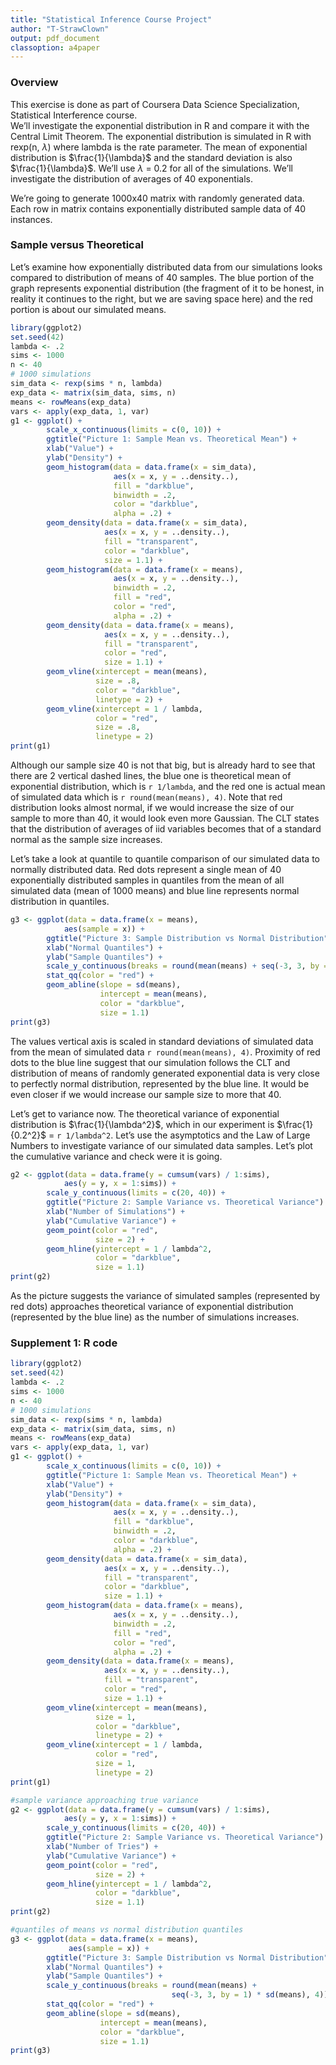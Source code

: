 ```yaml
---
title: "Statistical Inference Course Project"
author: "T-StrawClown"
output: pdf_document
classoption: a4paper
---
```


### Overview
This exercise is done as part of Coursera Data Science Specialization, Statistical Interference course.  
We'll investigate the exponential distribution in R and compare it with the Central Limit Theorem. The exponential distribution is  simulated in R with rexp(n, $\lambda$) where lambda is the rate parameter. The mean of exponential distribution is $\frac{1}{\lambda}$ and the standard deviation is also $\frac{1}{\lambda}$. We'll use $\lambda$ = 0.2 for all of the simulations. We'll  investigate the distribution of averages of 40 exponentials.

We're going to generate 1000x40 matrix with randomly generated data. Each row in matrix contains exponentially distributed sample data of 40 instances.

### Sample versus Theoretical
Let's examine how exponentially distributed data from our simulations looks compared to distribution of means of 40 samples. The blue portion of the graph represents exponential distribution (the fragment of it to be honest, in reality it continues to the right, but we are saving space here) and the red portion is about our simulated means.    
```r
library(ggplot2)
set.seed(42)
lambda <- .2
sims <- 1000
n <- 40
# 1000 simulations
sim_data <- rexp(sims * n, lambda)
exp_data <- matrix(sim_data, sims, n)
means <- rowMeans(exp_data)
vars <- apply(exp_data, 1, var)
g1 <- ggplot() +
        scale_x_continuous(limits = c(0, 10)) +
        ggtitle("Picture 1: Sample Mean vs. Theoretical Mean") +
        xlab("Value") +
        ylab("Density") +
        geom_histogram(data = data.frame(x = sim_data),
                       aes(x = x, y = ..density..),
                       fill = "darkblue",
                       binwidth = .2,
                       color = "darkblue",
                       alpha = .2) +
        geom_density(data = data.frame(x = sim_data),
                     aes(x = x, y = ..density..),
                     fill = "transparent",
                     color = "darkblue",
                     size = 1.1) +
        geom_histogram(data = data.frame(x = means),
                       aes(x = x, y = ..density..),
                       binwidth = .2,
                       fill = "red",
                       color = "red",
                       alpha = .2) +
        geom_density(data = data.frame(x = means),
                     aes(x = x, y = ..density..),
                     fill = "transparent",
                     color = "red",
                     size = 1.1) +
        geom_vline(xintercept = mean(means),
                   size = .8,
                   color = "darkblue",
                   linetype = 2) +
        geom_vline(xintercept = 1 / lambda,
                   color = "red",
                   size = .8,
                   linetype = 2)
print(g1)
```

Although our sample size 40 is not that big, but is already hard to see that there are 2 vertical dashed lines, the blue one is theoretical mean of exponential distribution, which is `r 1/lambda`, and the red one is actual mean of simulated data which is `r round(mean(means), 4)`. Note that red distribution looks almost normal, if we would increase the size of our sample to more than 40, it would look even more Gaussian. The CLT states that the distribution of averages of iid variables becomes that of a standard normal as the sample size increases.

Let's take a look at quantile to quantile comparison of our simulated data to normally distributed data. Red dots represent a single mean of 40 exponentially distributed samples in quantiles from the mean of all simulated data (mean of 1000 means) and blue line represents normal distribution in quantiles.  
```r
g3 <- ggplot(data = data.frame(x = means),
            aes(sample = x)) +
        ggtitle("Picture 3: Sample Distribution vs Normal Distribution") +
        xlab("Normal Quantiles") +
        ylab("Sample Quantiles") +
        scale_y_continuous(breaks = round(mean(means) + seq(-3, 3, by = 1) * sd(means), 4)) +
        stat_qq(color = "red") +
        geom_abline(slope = sd(means),
                    intercept = mean(means),
                    color = "darkblue",
                    size = 1.1)
print(g3)
```

The values vertical axis is scaled in standard deviations of simulated data from the mean of simulated data `r round(mean(means), 4)`. Proximity of red dots to the blue line suggest that our simulation follows the CLT and distribution of means of randomly generated exponential data is very close to perfectly normal distribution, represented by the blue line. It would be even closer if we would increase our sample size to more that 40.

Let's get to variance now. The theoretical variance of exponential distribution is $\frac{1}{\lambda^2}$, which in our experiment is $\frac{1}{0.2^2}$ = `r 1/lambda^2`. Let's use the asymptotics and the Law of Large Numbers to investigate variance of our simulated data samples. Let's plot the cumulative variance and check were it is going.

```r
g2 <- ggplot(data = data.frame(y = cumsum(vars) / 1:sims),
            aes(y = y, x = 1:sims)) +
        scale_y_continuous(limits = c(20, 40)) +
        ggtitle("Picture 2: Sample Variance vs. Theoretical Variance") +
        xlab("Number of Simulations") +
        ylab("Cumulative Variance") +
        geom_point(color = "red",
                   size = 2) +
        geom_hline(yintercept = 1 / lambda^2,
                   color = "darkblue",
                   size = 1.1)
print(g2)
```

As the picture suggests the variance of simulated samples (represented by red dots) approaches theoretical variance of exponential distribution (represented by the blue line) as the number of simulations increases.

\newpage

### Supplement 1: R code
```r
library(ggplot2)
set.seed(42)
lambda <- .2
sims <- 1000
n <- 40
# 1000 simulations
sim_data <- rexp(sims * n, lambda)
exp_data <- matrix(sim_data, sims, n)
means <- rowMeans(exp_data)
vars <- apply(exp_data, 1, var)
g1 <- ggplot() +
        scale_x_continuous(limits = c(0, 10)) +
        ggtitle("Picture 1: Sample Mean vs. Theoretical Mean") +
        xlab("Value") +
        ylab("Density") +
        geom_histogram(data = data.frame(x = sim_data),
                       aes(x = x, y = ..density..),
                       fill = "darkblue",
                       binwidth = .2,
                       color = "darkblue",
                       alpha = .2) +
        geom_density(data = data.frame(x = sim_data),
                     aes(x = x, y = ..density..),
                     fill = "transparent",
                     color = "darkblue",
                     size = 1.1) +
        geom_histogram(data = data.frame(x = means),
                       aes(x = x, y = ..density..),
                       binwidth = .2,
                       fill = "red",
                       color = "red",
                       alpha = .2) +
        geom_density(data = data.frame(x = means),
                     aes(x = x, y = ..density..),
                     fill = "transparent",
                     color = "red",
                     size = 1.1) +
        geom_vline(xintercept = mean(means),
                   size = 1,
                   color = "darkblue",
                   linetype = 2) +
        geom_vline(xintercept = 1 / lambda,
                   color = "red",
                   size = 1,
                   linetype = 2)
print(g1)

#sample variance approaching true variance
g2 <- ggplot(data = data.frame(y = cumsum(vars) / 1:sims),
            aes(y = y, x = 1:sims)) +
        scale_y_continuous(limits = c(20, 40)) +
        ggtitle("Picture 2: Sample Variance vs. Theoretical Variance") +
        xlab("Number of Tries") +
        ylab("Cumulative Variance") +
        geom_point(color = "red",
                   size = 2) +
        geom_hline(yintercept = 1 / lambda^2,
                   color = "darkblue",
                   size = 1.1)
print(g2)

#quantiles of means vs normal distribution quantiles
g3 <- ggplot(data = data.frame(x = means),
             aes(sample = x)) +
        ggtitle("Picture 3: Sample Distribution vs Normal Distribution") +
        xlab("Normal Quantiles") +
        ylab("Sample Quantiles") +
        scale_y_continuous(breaks = round(mean(means) + 
                                    seq(-3, 3, by = 1) * sd(means), 4)) +
        stat_qq(color = "red") +
        geom_abline(slope = sd(means),
                    intercept = mean(means),
                    color = "darkblue",
                    size = 1.1)
print(g3)
```
